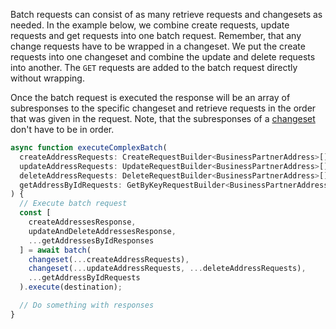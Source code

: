 Batch requests can consist of as many retrieve requests and changesets as needed.
In the example below, we combine create requests, update requests and get requests into one batch request.
Remember, that any change requests have to be wrapped in a changeset.
We put the create requests into one changeset and combine the update and delete requests into another.
The `GET` requests are added to the batch request directly without wrapping.

Once the batch request is executed the response will be an array of subresponses to the specific changeset and retrieve requests in the order that was given in the request.
Note, that the subresponses of a [changeset](#changeset) don't have to be in order.

```ts
async function executeComplexBatch(
  createAddressRequests: CreateRequestBuilder<BusinessPartnerAddress>[],
  updateAddressRequests: UpdateRequestBuilder<BusinessPartnerAddress>[],
  deleteAddressRequests: DeleteRequestBuilder<BusinessPartnerAddress>[],
  getAddressByIdRequests: GetByKeyRequestBuilder<BusinessPartnerAddress>[]
) {
  // Execute batch request
  const [
    createAddressesResponse,
    updateAndDeleteAddressesResponse,
    ...getAddressesByIdResponses
  ] = await batch(
    changeset(...createAddressRequests),
    changeset(...updateAddressRequests, ...deleteAddressRequests),
    ...getAddressByIdRequests
  ).execute(destination);

  // Do something with responses
}
```
